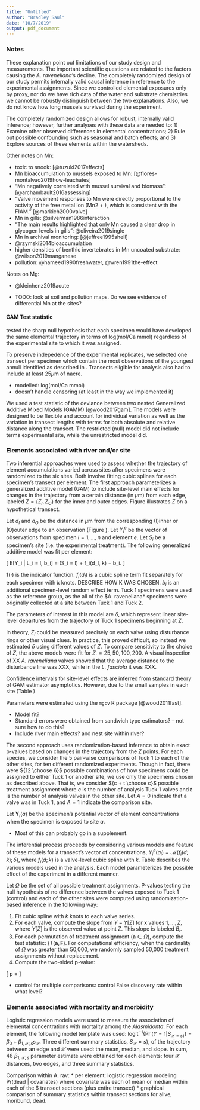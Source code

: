 ```yaml
---
title: "Untitled"
author: "Bradley Saul"
date: "10/7/2019"
output: pdf_document
---
```



### Notes

These explanation point out limitations of our study design and measurements. The important scientific questions are related to the factors causing the *A. raveneliana*'s decline. The completely randomized design of our study permits internally valid causal inference in reference to the experimental assignments. Since we controlled elemental exposures only by proxy, nor do we have rich data of the water and substrate chemistries we cannot be robustly distinguish between the two explanations. Also, we do not know how long mussels survived during the experiment.


The completely randomized design allows for robust, internally valid inference; however, further analyses with these data are needed to: 1) Examine other observed differences in elemental concentrations; 2) Rule out possible confounding such as seasonal and batch effects; and 3) Explore sources of these elements within the watersheds.


Other notes on Mn:


* toxic to snook: [@tuzuki2017effects]
* Mn bioaccumulation to mussels exposed to Mn: [@flores-montalvao2019how-leachates]
* "Mn negatively correlated with mussel survival and biomass": [@archambault2016assessing]
* "Valve movement responses to Mn were directly proportional to the activity of the free metal ion (Mn2 + ), which is consistent with the FIAM." [@markich2000valve]
* Mn in gills: @silverman1986interaction
* "The main results highlighted that only Mn caused a clear drop in glycogen levels in gills": @oliveira2019single
* Mn in archival monitoring: [@jeffree1995shell]
* @rzymski2014bioaccumulation
* higher densities of benthic invertebrates in Mn uncoated substrate: @wilson2019manganese
* pollution: @hameed1990freshwater, @wren1991the-effect

Notes on Mg:

* @kleinhenz2019acute

* TODO: look at soil and pollution maps. Do we see evidence of differential Mn at the sites?

#### GAM Test statistic



tested the sharp null hypothesis that each specimen would have developed the same elemental trajectory in terms of $\text{log}(\text{mol/Ca mmol})$ regardless of the experimental site to which it was assigned. 

To preserve indepedence of the experimental replicates, we selected one transect per specimen which contain the most observations of the youngest annuli identified as described in \ref{anatomical-alignment}. Transects eligible for analysis also had to include at least 25$\mu$m of nacre. 


* modelled: $\text{log}(\text{mol/Ca mmol})$ 
* doesn't handle censoring (at least in the way we implemented it)

We used a test statistic of the deviance between two nested Generalized Additive Mixed Models (GAMM) [@wood2017gam]. The models were designed to be flexible and account for individual variation as well as the variation in transect lengths with terms for both absolute and relative distance along the transect. The restricted (null) model did not include terms experimental site, while the unrestricted model did.



### Elements associated with river and/or site


Two inferential approaches were used to assess whether the trajectory of element accumulations varied across sites after specimens were randomized to the six sites. Both involve fitting cubic splines for each specimen’s transect per element. The first approach parameterizes a generalized additive model (GAM) to include site-level main effects for changes in the trajectory from a certain distance (in $\mu$m) from each edge, labeled $Z = \{Z_I, Z_O\}$ for the inner and outer edges. Figure \ref{fig:zpoint} illustrates $Z$ on a hypothetical transect.

\begin{figure}
\label{fig:zpoint}
\caption{A hypothetical transect showing $Z$ and how the $\delta$ parameters may shift the trajectory from $\mathbb{X}_I$ and $\mathbb{X}_O$ to its respective edge.}
\includegraphics{holder.png}
\end{figure}

Let $d_{I}$ and $d_{O}$ be the distance in $\mu$m from the corresponding (I)inner or (O)outer edge to an observation (Figure \ref{xpoint}). Let $Y^e_i$ be the vector of observations from specimen $i = 1, \dots, n$ and element $e$. Let $S_i$ be a specimen’s site (i.e. the experimental treatment). The following generalized additive model was fit per element:

\[
E[Y_i | L_i = l, b_i] = \mathbf{1}(S_i = l) \left[ \delta_{ZI} ((d_I - Z_{I}) * (d_I - Z_{I} <= 0)) +  \delta_{ZO} ((d_O - Z_{O}) * (d_O - Z_{O} <= 0)) \right] + f_i(d_I, k) + b_i.
\]

$\mathbf{1}(\cdot)$ is the indicator function. $f_i(d_{I})$ is a cubic spline term fit separately for each specimen with $k$ knots. DESCRIBE HOW K WAS CHOSEN. $b_i$ is an additional specimen-level random effect term. Tuck 1 specimens were used as the reference group, as the all of the $A. raveneliana* specimens were originally collected at a site between Tuck 1 and Tuck 2. 

The parameters of interest in this model are $\delta$, which represent linear site-level departures from the trajectory of Tuck 1 specimens beginning at $Z$.

In theory, $Z_I$ could be measured precisely on each valve using disturbance rings or other visual clues. In practice, this proved difficult, so instead we estimated $\delta$ using different values of $Z$. To compare sensitivity to the choice of $Z$, the above models were fit for $Z_{\cdot} = 25, 50, 100, 200$. A visual inspection of XX *A. raveneliana* valves showed that the average distance to the disturbance line was XXX, while in the *L. fasciola* it was XXX.

Confidence intervals for site-level effects are inferred from standard theory of GAM estimator asymptotics. However, due to the small samples in each site (Table \ref{table1})

Parameters were estimated using the `mgcv` R package [@wood2011fast].

* Model fit?
* Standard errors were obtained from sandwich type estimators? -- not sure how to do this?
* Include river main effects? and nest site within river?


The second approach uses randomization-based inference to obtain exact p-values based on changes in the trajectory from the $Z$ points. For each species, we consider the 5 pair-wise comparisons of Tuck 1 to each of the other sites, for ten different randomized experiments. Though in fact, there were ${12 \choose 6}$ possible combinations of how specimens could be assigned to either Tuck 1 or another site, we use only the specimens chosen as described above. That is, we consider ${c + t \choose c}$ possible treatment assignment where $c$ is the number of analysis Tuck 1 valves and $t$ is the number of analysis valves in the other site. Let $A = 0$ indicate that a valve was in Tuck 1, and $A = 1$ indicate the comparison site. 

\begin{table}[ht]
\label{tab:comparisons}
\caption{Tests of a hypothesis of no difference were made for each combination of the following comparisons.}
\begin{tabular}{lclc}
Type   & Comparison & Levels & Number \\
Between      & Experimental units & Tuck to LiTN; Baseline to Tuck; Baseline to LiTN; Baseline to each of 6 sites; Tuck1 to each of other 5 sites & 11 \\
Within       & Species & A. rav; L. fas & 2 \\
Within       & Elements& As, Hg, etc & 23 \\
Within       & Splines & cross validated spline; no spline & 2 \\
Within       & Transformations & none; CA ratio; log10 & 3 \\
Within       & Valve summary & B - Slope from $Z$ to edge; B ratio - ratio of slope from $Z$ to edge and slope of previous valve section; M - mean of value from $Z$ to edge; S - concentration per $\mu$m across entire transect & 4 \\
Within       & Edge & Inner; Outer & 2 \\
Within       & $Z$ & 25, 50, 100, 200 & 4 \\
Total comparisons & & = 11 * 2 * 23 * 2 * 3 * ((3 * 2 * 4) + 1) = 75900 &
\end{tabular}
\end{table}

Let $\mathbf{Y}_i(a)$ be the specimen’s potential vector of element concentrations when the specimen is exposed to site $a$. 

* Most of this can probably go in a supplement.

The inferential process proceeds by considering various models and feature of these models for a transect’s vector of concentrations, $Y^e_i(a_i) = \mathcal{M}(f_i(d; k); \delta)$, where $f_i(d; k)$ is a valve-level cubic spline with $k$. Table \ref{tab:models} describes the various models used in the analysis. Each model parameterizes the possible effect of the experiment in a different manner.

\begin{table}
\centering
\label{tab:models}
\caption{Models considered}
\begin{tabular}{c|cc}
Label & Description & $\mathcal{M}$ \\
B & Shift in trajectory from point $Z$ to edge. $\delta$ represents a linear effect of the exposure between distances the edge and $Z$.  & $f_i(d; k) - \delta a (d - Z)[(d - Z) \leq 0]$ \\
BR & Shift in ratio of trajectory from after point $Z$ to edge relative to prior trajectory & TBD \\
M & Difference in average value from point $Z$ to edge & $f_i(d; k) - \delta a (d - Z)$ \\
S & Difference in total elemental accumulation across entire transect & $\frac{\sum_{id} f_i(d; k) - \delta a }{\sum d}$
\end{tabular}
\end{table}

Let $\Omega$ be the set of all possible treatment assignments. P-values testing the null hypothesis of no difference between the valves exposed to Tuck 1 (control) and each of the other sites were computed using randomization-based inference in the following way:

1. Fit cubic spline with $k$ knots to each valve series. 
2. For each valve, compute the slope from $Y - Y[Z]$ for x values $1, \dots, Z$, where $Y[Z]$ is the observed value at point $Z$. This slope is labeled $B_i$.
3. For each permutation of treatment assignment ($\mathbf{a} \in \Omega$), compute the test statistic: $(T(\mathbf{a}, \mathbf{F})$. For computational efficiency, when the cardinality of $\Omega$ was greater than 50,000, we randomly sampled 50,000 treatment assignments without replacement.
4. Compute the two-sided p-value:

\[
p = \frac{\sum_{\mathbf{a} \in \Omega} \ I(T(\mathbf{a}, \mathbf{F}) \geq T(\mathbf{A}, \mathbf{F}))}{|\Omega|}
\]


* control for multiple comparisons: control False discovery rate within what level?


### Elements associated with mortality and morbidity

Logistic regression models were used to measure the association of elemental concentrations with mortality among the *Alasmidonta*. For each element, the following model template was used: $\mbox{logit}^{-1}\{\Pr(Y = 1| S_{\mathcal{X} = s)} \} = \beta_0 + \beta_{1, \mathcal{X}, s} s_{\mathcal{X}}$. Three different summary statistics, $S_{\mathcal{X}} = s)$, of the trajectory between an edge and $\mathcal{X}$ were used: the mean, median, and slope. In sum, 48 $\beta_{1, \mathcal{X}, s}$ parameter estimate were obtained for each elements: four $\mathcal{X}$ distances, two edges, and three summary statistics. 

Comparison within A. rav:
* per element: logistic regression modeling Pr(dead | covariates) where covariate was each of mean or median within each of the 6 transect sections (plus entire transect)
* graphical comparison of summary statistics within transect sections for alive, moribund, dead.


